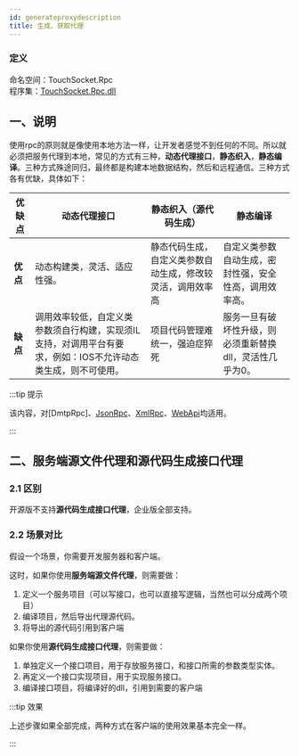```yaml
---
id: generateproxydescription
title: 生成、获取代理
---
```


### 定义

命名空间：TouchSocket.Rpc <br/>
程序集：[TouchSocket.Rpc.dll](https://www.nuget.org/packages/TouchSocket.Rpc)

## 一、说明

使用rpc的原则就是像使用本地方法一样，让开发者感觉不到任何的不同。所以就必须把服务代理到本地，常见的方式有三种，**动态代理接口**，**静态织入**，**静态编译**。三种方式殊途同归，最终都是构建本地数据结构，然后和远程通信。三种方式各有优缺，具体如下：

| **优缺点** | **动态代理接口** | **静态织入（源代码生成）** | **静态编译** |
| --- | --- | --- | --- |
| **优点** | 动态构建类，灵活、适应性强。 | 静态代码生成，自定义类参数自动生成，修改较灵活，调用效率高 | 自定义类参数自动生成，密封性强，安全性高，调用效率高。 |
| **缺点** | 调用效率较低，自定义类参数须自行构建，实现须IL支持，对调用平台有要求，例如：IOS不允许动态类生成，则不可使用。 | 项目代码管理难统一，强迫症猝死 | 服务一旦有破坏性升级，则必须重新替换dll，灵活性几乎为0。 |

:::tip 提示

该内容，对[DmtpRpc]、[JsonRpc](./jsonrpc.mdx)、[XmlRpc](./xmlrpc.mdx)、[WebApi](./webapi.mdx)均适用。

:::  


## 二、服务端源文件代理和源代码生成接口代理

### 2.1 区别

开源版不支持**源代码生成接口代理**，企业版全部支持。

### 2.2 场景对比

假设一个场景，你需要开发服务器和客户端。

这时，如果你使用**服务端源文件代理**，则需要做：

1. 定义一个服务项目（可以写接口，也可以直接写逻辑，当然也可以分成两个项目）
2. 编译项目，然后导出代理源代码。
3. 将导出的源代码引用到客户端

如果你使用**源代码生成接口代理**，则需要做：

1. 单独定义一个接口项目，用于存放服务接口，和接口所需的参数类型实体。
2. 再定义一个接口实现项目，用于实现服务接口。
3. 编译接口项目，将编译好的dll，引用到需要的客户端

:::tip 效果

上述步骤如果全部完成，两种方式在客户端的使用效果基本完全一样。

:::  
